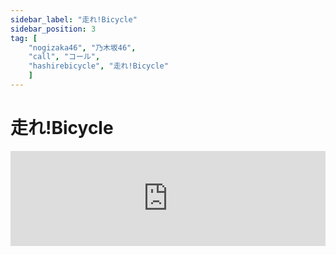 ```yaml
---
sidebar_label: "走れ!Bicycle"
sidebar_position: 3
tag: [
    "nogizaka46", "乃木坂46",
    "call", "コール",
    "hashirebicycle", "走れ!Bicycle"
    ]
---
```


# 走れ!Bicycle

<iframe src="https://open.spotify.com/embed/track/7ozdvdj2ap3UzD9LiqfH0l" width="100%" height="152" frameBorder="0" allowfullscreen="" allow="autoplay; clipboard-write; encrypted-media; fullscreen; picture-in-picture" loading="lazy" />

<CallHighlight>ハイ！ハイ！…</CallHighlight>

---

友情と恋愛はどう違う？  <CallHighlight>〇〇！</CallHighlight>

いつになく君が熱く

語ってた  <CallHighlight>超絶可愛い！〇〇！</CallHighlight>

---

後からみんなに言われたんだ  <CallHighlight>〇〇！</CallHighlight>

どうしておまえが気づいて

あげないのか  <CallHighlight>超絶可愛い！〇〇！</CallHighlight>

---

ごめんね

僕がよそ見  <CallHighlight>オー、ハイ！×2</CallHighlight>

してて･･･ オーー、ハイハイハイ！

何だか

胸の奥が  <CallHighlight>オー、ハイ！×2</CallHighlight>

ざわつく  <CallHighlight>オーー、ハイハイハイ！</CallHighlight>

南風

---

走れ!Bicycle

急げ！恋

全力でペダル漕ぐ

寂しくさせてしまった

君に追いつきたい

走れ!Bicycle

風になれ！

先を歩く運命を

振り返らせてみたい

僕も君が好きなんだ

両思い

---

駅前の渋滞のロータリー  <CallHighlight>〇〇！</CallHighlight>

君を乗せたバスが今

やっと着く  <CallHighlight>超絶可愛い！〇〇！</CallHighlight>

---

最後のスパート立ち漕ぎで  <CallHighlight>〇〇！</CallHighlight>

君の名前をここから

呼んでみる  <CallHighlight>超絶可愛い！〇〇！</CallHighlight>

---

今さら

どんな顔を  <CallHighlight>オー、ハイ！×2</CallHighlight>

しようか?  <CallHighlight>オーー、ハイハイハイ！</CallHighlight>

ホントは

僕も告り  <CallHighlight>オー、ハイ！×2</CallHighlight>

たかった  <CallHighlight>オーー、ハイハイハイ！</CallHighlight>

いつからか

---

止まれ!Bicycle

もう一度

時の針巻き戻し

呼吸は乱れていても

君と向かい合おう

止まれ!Bicycle

正直に

話すよ今の気持ちを

ずっと隠していたこと

君を僕のBicycleで

送ろうか？

---

<CallHighlight>ハイ！×16</CallHighlight>

<CallHighlight>可愛い可愛い超可愛い！〇〇が一番可愛いよ！</CallHighlight>

<CallHighlight>ウー、ハイ！ウー、ハイ！ウーー、ハイ！ハイ！</CallHighlight>

---

言葉にできない

心の独り言

誰もが見過ごして

大事なその人失うんだ

<CallHighlight>〇〇！(推しメンの名前を叫ぶ)</CallHighlight>

---

走れ!Bicycle

終わる夏

太陽は知っている

出遅れた愛しさは

君に追いつけるかな

走れ!Bicycle

風になれ！

先を歩く運命を

振り返らせてみたい

僕も君が好きなんだ

両思い
